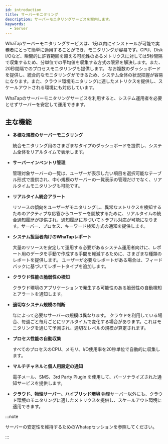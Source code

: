 ```yaml
---
id: introduction
title: サーバーモニタリング
description: サーバーモニタリングサービスを案内します。
keywords:
  - Server
---
```


WhaTapサーバーモニタリングサービスは、1分以内にインストールが可能で実務者にとって簡単に適用することができ、モニタリングが容易です。CPU、Disk I/Oなど、瞬間的に許容範囲を超える可能性のあるメトリクスに対しては5秒間隔で収集するため、分単位での平均値を収集する方式の限界を解決します。また、20秒間隔でのプロセスモニタリングも提供します。
なお複数のダッシュボードを提供し、統合的なモニタリングができるため、システム全体の状況把握が容易になります。また、クラウド環境モニタリングに適したメトリクスを提供し、スケールアウトされる環境にも対応しています。 

WhaTapのサーバーモニタリングサービスを利用すると、システム運用者を必要とせずサーバーを安定して運用できます。 

<Videos url="https://whatap-landing-resource.s3.ap-northeast-2.amazonaws.com/prd/application/monitoring_step_1.mp4" />

## 主な機能

- **多様な規模のサーバーモニタリング**

    統合モニタリング用のさまざまなタイプのダッシュボードを提供し、システム全体をリアルタイムで表示します。 

- **サーバーインベントリ管理**

    管理対象サーバーの一覧は、ユーザーが表示したい項目を選択可能なテーブル形式で提供され、中小規模のサーバーの一覧表示の管理だけでなく、リアルタイムモニタリングも可能です。

- **リアルタイム統合アラート**

    リソースの傾向をユーザーがモニタリングし、異常なメトリクスを検知するためのアクティブな応答からユーザーを開放するために、リアルタイムの統合通知履歴が提供され、通知履歴に基づいてトラブル対応が可能になります。サーバー、プロセス、キーワード検知方式の通知を提供します。

- **システム担当者向けのWhaTapレポート**

    大量のリソースを安定して運用する必要があるシステム運用者向けに、レポート用のデータを手動で作成する手間を軽減するために、さまざまな種類のレポートを提供します。 ユーザーが必要なレポートがある場合は、フィードバックに基づいてレポートタイプを追加します。

- **クラウド性能の脆弱性の検知**

    クラウド環境のアプリケーションで発生する可能性のある脆弱性の自動検知とアラートを通知します。

- **適切なシステム規模の判断**

    年によって必要なサーバーの規模は異なります。 クラウドを利用している場合、毎週ごと毎月ごとにリアルタイムで変化する場合があります。これはモニタリングを通じて予測され、適切なレベルの規模が算定されます。

- **プロセス性能の自動収集**

    すべてのプロセスのCPU、メモリ、I/O使用率を20秒単位で自動的に収集します。

- **マルチチャネルと個人用設定の通知**

    電子メール、SMS、3rd Party Plugin を使用して、パーソナライズされた通知サービスを提供します。

- **クラウド、物理サーバー、ハイブリッド環境**
  物理サーバー以外にも、クラウド環境のモニタリングに適したメトリクスを提供し、スケールアウト環境に適用できます。

:::note 

サーバーの安定性を維持するためのWhatapセッションを参照してください。

<Youtube ko='8Exs7ZxXbVY' en='8Exs7ZxXbVY' ja='8Exs7ZxXbVY' />

:::
